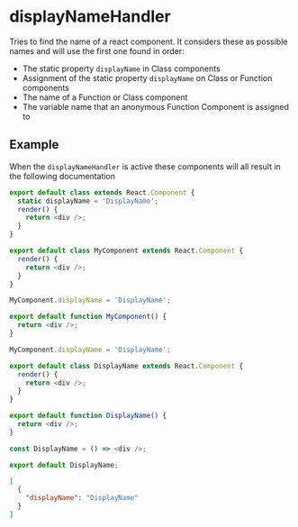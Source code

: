 # displayNameHandler

Tries to find the name of a react component. It considers these as possible
names and will use the first one found in order:

- The static property `displayName` in Class components
- Assignment of the static property `displayName` on Class or Function
  components
- The name of a Function or Class component
- The variable name that an anonymous Function Component is assigned to

## Example

When the `displayNameHandler` is active these components will all result in the
following documentation

```ts {2} filename="component.tsx"
export default class extends React.Component {
  static displayName = 'DisplayName';
  render() {
    return <div />;
  }
}
```

```ts {7} filename="component.tsx"
export default class MyComponent extends React.Component {
  render() {
    return <div />;
  }
}

MyComponent.displayName = 'DisplayName';
```

```ts {5} filename="component.tsx"
export default function MyComponent() {
  return <div />;
}

MyComponent.displayName = 'DisplayName';
```

```ts {1} filename="component.tsx"
export default class DisplayName extends React.Component {
  render() {
    return <div />;
  }
}
```

```ts {1} filename="component.tsx"
export default function DisplayName() {
  return <div />;
}
```

```ts {1} filename="component.tsx"
const DisplayName = () => <div />;

export default DisplayName;
```

```json {3} filename="Result"
[
  {
    "displayName": "DisplayName"
  }
]
```
